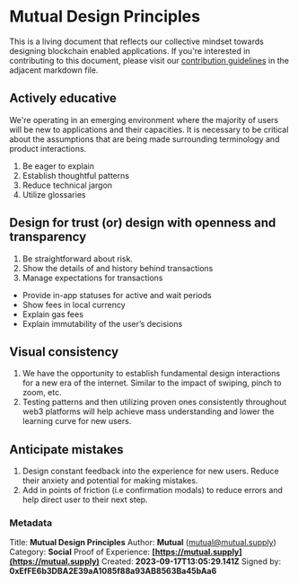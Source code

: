 # Mutual Design Principles

This is a living document that reflects our collective mindset towards designing blockchain enabled applications. If you're interested in contributing to this document, please visit our [contribution guidelines](./CONTRIBUTING.md) in the adjacent markdown file.

## Actively educative

We're operating in an emerging environment where the majority of users will be new to applications and their capacities. It is necessary to be critical about the assumptions that are being made surrounding terminology and product interactions.

1. Be eager to explain
2. Establish thoughtful patterns
3. Reduce technical jargon
4. Utilize glossaries

## Design for trust (or) design with openness and transparency

1. Be straightforward about risk.
2. Show the details of and history behind transactions
3. Manage expectations for transactions

- Provide in-app statuses for active and wait periods
- Show fees in local currency
- Explain gas fees
- Explain immutability of the user’s decisions

## Visual consistency

1. We have the opportunity to establish fundamental design interactions for a new era of the internet. Similar to the impact of swiping, pinch to zoom, etc.
2. Testing patterns and then utilizing proven ones consistently throughout web3 platforms will help achieve mass understanding and lower the learning curve for new users.

## Anticipate mistakes

1. Design constant feedback into the experience for new users. Reduce their anxiety and potential for making mistakes.
2. Add in points of friction (i.e confirmation modals) to reduce errors and help direct user to their next step.


### Metadata
Title: **Mutual Design Principles**
Author: **Mutual** (mutual@mutual.supply)
Category: **Social**
Proof of Experience: **[https://mutual.supply](https://mutual.supply)**
Created: **2023-09-17T13:05:29.141Z**
Signed by: **0xEfFE6b3DBA2E39aA1085f88a93AB8563Ba45bAa6**
